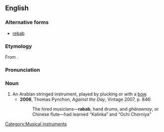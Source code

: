 ==English==
===Alternative forms===
*[[rebab]]

===Etymology===
From {{Arab.}} {{ARchar|[[رباب]]}}.

===Pronunciation===
{{IPA|/ɹɪˈbæb/}}

===Noun===
{{en-noun}}

# An Arabian stringed instrument, played by plucking or with a [[bow]].
#*'''2006''', Thomas Pynchon, ''Against the Day'', Vintage 2007, p. 846:
#*:The hired musicians—'''rabab''', hand drums, and ''ghärawnay'', or Chinese flute—had learned “Kalinka” and “Ochi Chorniya”

[[Category:Musical instruments]]